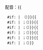 <span style="font-weight: normal">配音：{{
  #if: {{{1|}}}| {{{2|}}}（{{配音2/core/sandbox|{{{1|}}} }}）}}{{
  #if: {{{3|}}}| ；{{{4|}}}（{{配音2/core/sandbox|{{{3|}}} }}）}}{{
  #if: {{{5|}}}| ；{{{6|}}}（{{配音2/core/sandbox|{{{5|}}} }}）}}{{
  #if: {{{7|}}}| ；{{{8|}}}（{{配音2/core/sandbox|{{{7|}}} }}）}}{{
  #if: {{{9|}}}| ；{{{10|}}}（{{配音2/core/sandbox|{{{9|}}} }}）}}{{
  #if: {{{11|}}}| ；{{{12|}}}（{{配音2/core/sandbox|{{{11|}}} }}）}}</span><noinclude>
{{Documentation|Template:配音/doc}}
</noinclude>